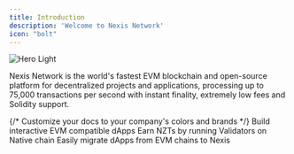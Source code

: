 ```yaml
---
title: Introduction
description: 'Welcome to Nexis Network'
icon: "bolt"
---
```


<img
  className="block rounded-lg"
  src="/images/headers/1.png"
  alt="Hero Light"
/>

Nexis Network is the world's fastest EVM blockchain and open-source platform for decentralized projects and applications, processing up to 75,000 transactions per second with instant finality, extremely low fees and Solidity support.


<CardGroup cols={3}>
  {/* <Card
    title="Customize Style"
    icon="palette"
    href="https://mintlify.com/docs/settings/global"
  >
    Customize your docs to your company's colors and brands
  </Card> */}
  <Card
    title="Developers"
    icon="code"
    href="/developers/faucet"
  >
    Build interactive EVM compatible dApps
  </Card>
    <Card
    title="Validators"
    icon="stars"
    href="/validators/introduction"
  >
    Earn NZTs by running Validators on Native chain
  </Card>
  <Card
    title="Migrate"
    icon="screwdriver-wrench"
    href="/migrate/introduction"
  >
    Easily migrate dApps from EVM chains to Nexis
  </Card>

</CardGroup>